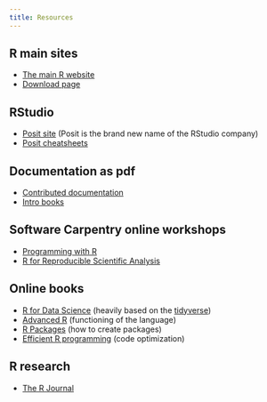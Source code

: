 ```yaml
---
title: Resources
---
```


## R main sites

- [The main R website](https://www.r-project.org/)
- [Download page](https://mirror.rcg.sfu.ca/mirror/CRAN/)

## RStudio

- [Posit site](https://posit.co/) (Posit is the brand new name of the RStudio company)
- [Posit cheatsheets](https://posit.co/resources/cheatsheets/)

## Documentation as pdf

- [Contributed documentation](https://cran.r-project.org/other-docs.html)
- [Intro books](https://github.com/ProjectMOSAIC/LittleBooks)

## Software Carpentry online workshops

- [Programming with R](http://swcarpentry.github.io/r-novice-inflammation/)
- [R for Reproducible Scientific Analysis](https://swcarpentry.github.io/r-novice-gapminder/)

## Online books

- [R for Data Science](https://r4ds.had.co.nz/index.html) (heavily based on the [tidyverse](https://www.tidyverse.org/))
- [Advanced R](https://adv-r.hadley.nz/) (functioning of the language)
- [R Packages](https://r-pkgs.org/index.html) (how to create packages)
- [Efficient R programming](https://csgillespie.github.io/efficientR/) (code optimization)

## R research

- [The R Journal](https://journal.r-project.org/board.html)
